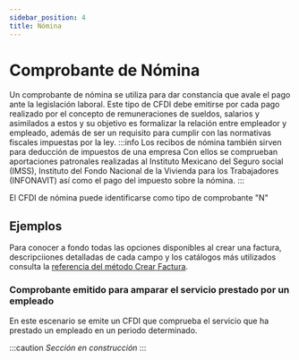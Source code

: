 ```yaml
---
sidebar_position: 4
title: Nómina
---
```


# Comprobante de Nómina

Un comprobante de nómina se utiliza para dar constancia que avale el pago ante la legislación laboral.
Este tipo de CFDI debe emitirse por cada pago realizado por el concepto de remuneraciones de sueldos, salarios y asimilados a estos y su objetivo es formalizar la relación entre empleador y empleado, además de ser un requisito para cumplir con las normativas fiscales impuestas por la ley.
:::info Los recibos de nómina también sirven para deducción de impuestos de una empresa
Con ellos se comprueban aportaciones patronales realizadas al Instituto Mexicano del Seguro social (IMSS), Instituto del Fondo Nacional de la Vivienda para los Trabajadores (INFONAVIT) así como el pago del impuesto sobre la nómina.
:::

El CFDI de nómina puede identificarse como tipo de comprobante "N"

## Ejemplos

Para conocer a fondo todas las opciones disponibles al crear una factura, descripciiones
detalladas de cada campo y los catálogos más utilizados consulta la
[referencia del método Crear Factura](/api/#operation/createInvoice).

### Comprobante emitido para amparar el servicio prestado por un empleado

En este escenario se emite un CFDI que comprueba el servicio que ha prestado un empleado en un periodo determinado. 

:::caution *Sección en construcción*
:::

